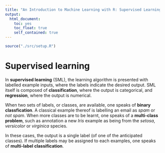 ```yaml
---
title: "An Introduction to Machine Learning with R: Supervised Learning"
output:
  html_document:
    toc: yes
    toc_float: true
    self_contained: true	
---
```


```r
source("./src/setup.R")
```

# Supervised learning

In **supervised learning** (SML), the learning algorithm is presented
with labelled example inputs, where the labels indicate the desired
output. SML itself is composed of **classification**, where the output
is categorical, and **regression**, where the output is numerical.

When two sets of labels, or classes, are available, one speaks of
**binary classfication**. A classical example thereof is labelling an
email as *spam* or *not spam*. When more classes are to be learnt, one
speaks of a **multi-class problem**, such as annotation a new *Iris*
example as being from the *setosa*, *versicolor* or *virginica*
species.

In these cases, the output is a single label (of one of the
anticipated classes). If multiple labels may be assigned to each
examples, one speaks of **multi-label classification**.


